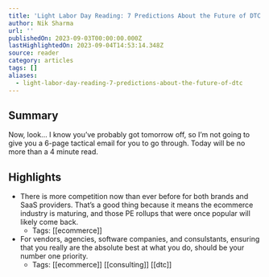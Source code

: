 ```yaml
---
title: 'Light Labor Day Reading: 7 Predictions About the Future of DTC'
author: Nik Sharma
url: ''
publishedOn: 2023-09-03T00:00:00.000Z
lastHighlightedOn: 2023-09-04T14:53:14.348Z
source: reader
category: articles
tags: []
aliases:
  - light-labor-day-reading-7-predictions-about-the-future-of-dtc
---
```

## Summary

Now, look… I know you’ve probably got tomorrow off, so I’m not going to give you a 6-page tactical email for you to go through. Today will be no more than a 4 minute read.

## Highlights
- There is more competition now than ever before for both brands and SaaS providers. That’s a good thing because it means the ecommerce industry is maturing, and those PE rollups that were once popular will likely come back.
    - Tags: [[ecommerce]] 
- For vendors, agencies, software companies, and consulstants, ensuring that you really are the absolute best at what you do, should be your number one priority.
    - Tags: [[ecommerce]] [[consulting]] [[dtc]]
